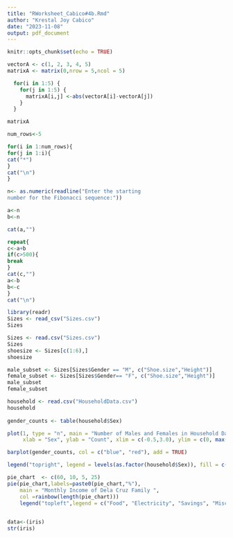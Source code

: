 ```yaml
---
title: "RWorksheet_Cabico#4b.Rmd"
author: "Krestal Joy Cabico"
date: "2023-11-08"
output: pdf_document
---
```


```r
knitr::opts_chunk$set(echo = TRUE)
```

```r
vectorA <- c(1, 2, 3, 4, 5)
matrixA <- matrix(0,nrow = 5,ncol = 5)

  for(i in 1:5) {
    for(j in 1:5) {
      matrixA[i,j] <-abs(vectorA[i]-vectorA[j])
    }
  }

matrixA
```

```r
num_rows<-5

for(i in 1:num_rows){
for(j in 1:i){
cat("*")
}
cat("\n")
}
```
```r
n<- as.numeric(readline("Enter the starting
number for the Fibonacci sequence:"))

a<-n
b<-n

cat(a,"")

repeat{
c<-a+b
if(c>500){
break
}
cat(c,"")
a<-b
b<-c
}
cat("\n")
```

```r
library(readr)
Sizes <- read_csv("Sizes.csv")
Sizes
```

``` r
Sizes <- read.csv("Sizes.csv")
Sizes
shoesize <- Sizes[c(1:6),]
shoesize
``` 


``` r
male_subset <- Sizes[Sizes$Gender == "M", c("Shoe.size","Height")]
female_subset <- Sizes[Sizes$Gender== "F", c("Shoe.size","Height")]
male_subset
female_subset
```
``` r
household <- read.csv("HouseholdData.csv")
household
 
gender_counts <- table(household$Sex)

plot(1, type = "n", main = "Number of Males and Females in Household Data",
     xlab = "Sex", ylab = "Count", xlim = c(-0.5,3.0), ylim = c(0, max(gender_counts)))

barplot(gender_counts, col = c("blue", "red"), add = TRUE)

legend("topright", legend = levels(as.factor(household$Sex)), fill = c("blue", "red"))


```
```r
pie_chart  <- c(60, 10, 5, 25)
pie(pie_chart,labels=paste0(pie_chart,"%"),
    main = "Monthly Income of Dela Cruz Family ",
    col =rainbow(length(pie_chart)))
    legend("topleft",legend = c("Food", "Electricity", "Savings", "Miscellaneous"),fill=rainbow(length(pie_chart)))
    
```

``` r
data<-(iris)
str(iris)
```
